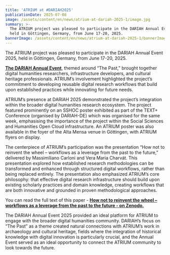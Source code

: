 ```yaml
---
title: 'ATRIUM at #DARIAH2025'
publicationDate: 2025-07-08
image: /assets/content/en/news/atrium-at-dariah-2025-1/image.jpg
summary: >-
  The ATRIUM project was pleased to participate in the DARIAH Annual Event 2025,
  held in Göttingen, Germany, from June 17-20, 2025.
bannerImage: /assets/content/en/news/atrium-at-dariah-2025-1/bannerImage.jpg
---
```

The ATRIUM project was pleased to participate in the DARIAH Annual Event 2025, held in Göttingen, Germany, from June 17-20, 2025.

[**The DARIAH Annual Event**](https://atrium-research.eu/events/dariah-annual-event-2025/), themed around “The Past,” brought together digital humanities researchers, infrastructure developers, and cultural heritage professionals. ATRIUM’s involvement highlighted the project’s commitment to developing reusable digital research workflows that build upon established practices while innovating for future needs.

ATRIUM’s presence at DARIAH 2025 demonstrated the project’s integration within the broader digital humanities research ecosystem. The project featured prominently on an SSHOC poster exhibited as part of the TEXT+ Conference (organised by DARIAH-DE) which was organised for the same week, emphasising the importance of the project within the Social Sciences and Humanities Open Cloud infrastructure. An ATRIUM poster was also available in the foyer of the Alta Mensa venue in Göttingen, with ATRIUM flyers on display.

<Figure src="/assets/content/en/news/atrium-at-dariah-2025-1/sshoc-poster-ae.jpeg" alt="ATRIUM on SSHOC poster" alignment="center">

</Figure>

<Figure src="/assets/content/en/news/atrium-at-dariah-2025-1/atrium-ae-poster.jpeg" alt="ATRIUM poster in foyer" alignment="center">

</Figure>

The centerpiece of ATRIUM’s participation was the presentation “How not to reinvent the wheel – workflows as a leverage from the past to the future,” delivered by Massimiliano Carloni and Vera Maria Charvát. This presentation explored how established research methodologies can be transformed and enhanced through structured digital workflows, rather than being replaced entirely. The presentation also emphasized ATRIUM’s core philosophy: that effective digital research infrastructure should build upon existing scholarly practices and domain knowledge, creating workflows that are both innovative and grounded in proven methodological approaches.

You can read the full text of this paper - [**How not to reinvent the wheel – workflows as a leverage from the past to the future - on Zenodo.**](https://zenodo.org/records/15783982)

<Figure src="/assets/content/en/news/atrium-at-dariah-2025-1/wrkflowww.jpeg" alt="ATRIUM presentation " alignment="center">

</Figure>

The DARIAH Annual Event 2025 provided an ideal platform for ATRIUM to engage with the broader digital humanities community. DARIAH’s focus on “The Past” as a theme created natural connections with ATRIUM’s work in archaeology and cultural heritage, fields where the integration of historical knowledge with digital innovation is particularly crucial, and the Annual Event served as an ideal opportunity to connect the ATRIUM community to look towards the future.

<Figure src="/assets/content/en/news/atrium-at-dariah-2025-1/dariahgroupphoto-ae.jpg" alt="Group photo at DARIAH Annual Event" alignment="center">

</Figure>
